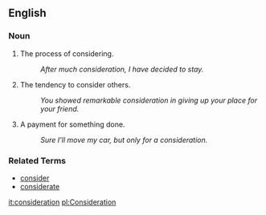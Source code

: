==English==

===Noun===
# The process of considering.
#: ''After much consideration, I have decided to stay.''
# The tendency to consider others.
#: ''You showed remarkable consideration in giving up your place for your friend.''
# A payment for something done.
#: ''Sure I'll move my car, but only for a consideration.''

===Related Terms===
*[[consider]]
*[[considerate]]

[[it:consideration]]
[[pl:Consideration]]